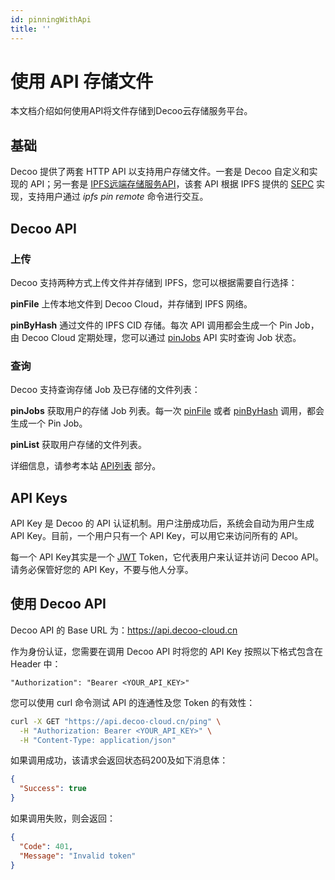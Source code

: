 ```yaml
---
id: pinningWithApi
title: ''
---
```


# 使用 API 存储文件

本文档介绍如何使用API将文件存储到Decoo云存储服务平台。

## 基础

Decoo 提供了两套 HTTP API 以支持用户存储文件。一套是 Decoo 自定义和实现的 API；另一套是 [IPFS远端存储服务API](pinning-services-api.mdx)，该套 API 根据 IPFS 提供的 [SEPC](https://ipfs.github.io/pinning-services-api-spec/) 实现，支持用户通过 *ipfs pin remote* 命令进行交互。

## Decoo API

### 上传

Decoo 支持两种方式上传文件并存储到 IPFS，您可以根据需要自行选择：

**pinFile** 上传本地文件到 Decoo Cloud，并存储到 IPFS 网络。

**pinByHash** 通过文件的 IPFS CID 存储。每次 API 调用都会生成一个 Pin Job，由 Decoo Cloud 定期处理，您可以通过 [pinJobs](pinning/pin-jobs.mdx) API 实时查询 Job 状态。

### 查询
Decoo 支持查询存储 Job 及已存储的文件列表：

**pinJobs** 获取用户的存储 Job 列表。每一次 [pinFile](pinning/pin-file.mdx) 或者 [pinByHash](pinning/pin-by-hash.mdx) 调用，都会生成一个 Pin Job。

**pinList** 获取用户存储的文件列表。

详细信息，请参考本站 [API列表](pinning/pin-file.mdx) 部分。

## API Keys

API Key 是 Decoo 的 API 认证机制。用户注册成功后，系统会自动为用户生成 API Key。目前，一个用户只有一个 API Key，可以用它来访问所有的 API。

每一个 API Key其实是一个 [JWT](https://jwt.io/) Token，它代表用户来认证并访问 Decoo API。请务必保管好您的 API Key，不要与他人分享。

## 使用 Decoo API

Decoo API 的 Base URL 为：https://api.decoo-cloud.cn

作为身份认证，您需要在调用 Decoo API 时将您的 API Key 按照以下格式包含在 Header 中：
```
"Authorization": "Bearer <YOUR_API_KEY>"
```

您可以使用 curl 命令测试 API 的连通性及您 Token 的有效性：
```bash
curl -X GET "https://api.decoo-cloud.cn/ping" \
  -H "Authorization: Bearer <YOUR_API_KEY>" \
  -H "Content-Type: application/json"
```

如果调用成功，该请求会返回状态码200及如下消息体：
```json
{
  "Success": true
}
```

如果调用失败，则会返回：
```json
{
  "Code": 401,
  "Message": "Invalid token"
}
```
